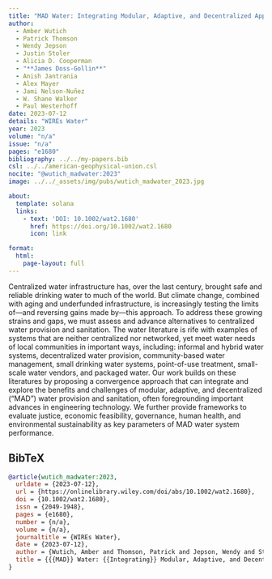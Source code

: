 ```yaml
---
title: "MAD Water: Integrating Modular, Adaptive, and Decentralized Approaches for Water Security in the Climate Change Era"
author:
  - Amber Wutich
  - Patrick Thomson
  - Wendy Jepson
  - Justin Stoler
  - Alicia D. Cooperman
  - "**James Doss-Gollin**"
  - Anish Jantrania
  - Alex Mayer
  - Jami Nelson-Nuñez
  - W. Shane Walker
  - Paul Westerhoff
date: 2023-07-12
details: "WIREs Water"
year: 2023
volume: "n/a"
issue: "n/a"
pages: "e1680"
bibliography: ../../my-papers.bib
csl: ../../american-geophysical-union.csl
nocite: "@wutich_madwater:2023"
image: ../../_assets/img/pubs/wutich_madwater_2023.jpg

about:
  template: solana
  links:
    - text: 'DOI: 10.1002/wat2.1680'
      href: https://doi.org/10.1002/wat2.1680
      icon: link

format:
  html:
    page-layout: full
---
```


Centralized water infrastructure has, over the last century, brought safe and reliable drinking water to much of the world. But climate change, combined with aging and underfunded infrastructure, is increasingly testing the limits of—and reversing gains made by—this approach. To address these growing strains and gaps, we must assess and advance alternatives to centralized water provision and sanitation. The water literature is rife with examples of systems that are neither centralized nor networked, yet meet water needs of local communities in important ways, including: informal and hybrid water systems, decentralized water provision, community-based water management, small drinking water systems, point-of-use treatment, small-scale water vendors, and packaged water. Our work builds on these literatures by proposing a convergence approach that can integrate and explore the benefits and challenges of modular, adaptive, and decentralized (“MAD”) water provision and sanitation, often foregrounding important advances in engineering technology. We further provide frameworks to evaluate justice, economic feasibility, governance, human health, and environmental sustainability as key parameters of MAD water system performance.

## BibTeX

```bibtex
@article{wutich_madwater:2023,
  urldate = {2023-07-12},
  url = {https://onlinelibrary.wiley.com/doi/abs/10.1002/wat2.1680},
  doi = {10.1002/wat2.1680},
  issn = {2049-1948},
  pages = {e1680},
  number = {n/a},
  volume = {n/a},
  journaltitle = {WIREs Water},
  date = {2023-07-12},
  author = {Wutich, Amber and Thomson, Patrick and Jepson, Wendy and Stoler, Justin and Cooperman, Alicia D. and Doss-Gollin, James and Jantrania, Anish and Mayer, Alex and Nelson-Nuñez, Jami and Walker, W. Shane and Westerhoff, Paul},
  title = {{{MAD}} Water: {{Integrating}} Modular, Adaptive, and Decentralized Approaches for Water Security in the Climate Change Era},
}
```